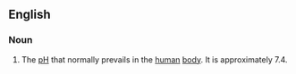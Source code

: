 ==English==

===Noun===
{{en-noun|head=[[physiologic]] [[pH]]|-}}

# {{context|biochemistry|lang=en}} The [[pH]] that normally prevails in the [[human]] [[body]]. It is approximately 7.4.